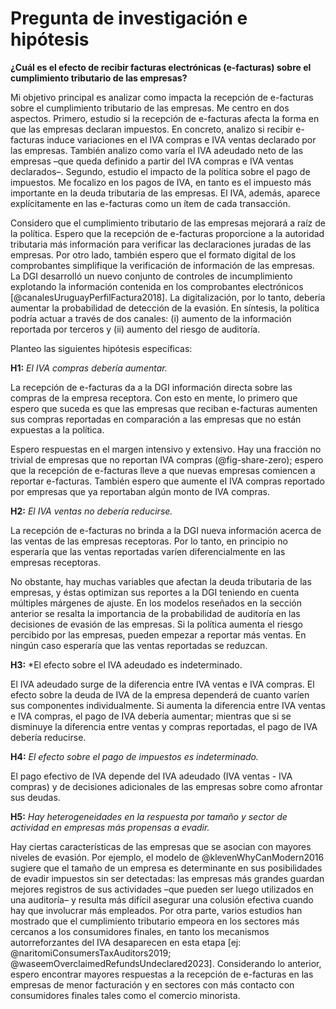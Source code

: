 # Pregunta de investigación e hipótesis {#sec-hypotheses}

**¿Cuál es el efecto de recibir facturas electrónicas (e-facturas) sobre el cumplimiento tributario de las empresas?**

Mi objetivo principal es analizar como impacta la recepción de e-facturas sobre el cumplimiento tributario de las empresas. Me centro en dos aspectos. Primero, estudio si la recepción de e-facturas afecta la forma en que las empresas declaran impuestos. En concreto, analizo si recibir e-facturas induce variaciones en el IVA compras e IVA ventas declarado por las empresas. También analizo como varía el IVA adeudado neto de las empresas –que queda definido a partir del IVA compras e IVA ventas declarados–. Segundo, estudio el impacto de la política sobre el pago de impuestos. Me focalizo en los pagos de IVA, en tanto es el impuesto más importante en la deuda tributaria de las empresas. El IVA, además, aparece explícitamente en las e-facturas como un ítem de cada transacción.

Considero que el cumplimiento tributario de las empresas mejorará a raíz de la política. Espero que la recepción de e-facturas proporcione a la autoridad tributaria más información para verificar las declaraciones juradas de las empresas. Por otro lado, también espero que el formato digital de los comprobantes simplifique la verificación de información de las empresas. La DGI desarrolló un nuevo conjunto de controles de incumplimiento explotando la información contenida en los comprobantes electrónicos [@canalesUruguayPerfilFactura2018]. La digitalización, por lo tanto, debería aumentar la probabilidad de detección de la evasión. En síntesis, la política podría actuar a través de dos canales: (i) aumento de la información reportada por terceros y (ii) aumento del riesgo de auditoría.

Planteo las siguientes hipótesis específicas:

**H1:** *El IVA compras debería aumentar.*

La recepción de e-facturas da a la DGI información directa sobre las compras de la empresa receptora. Con esto en mente, lo primero que espero que suceda es que las empresas que reciban e-facturas aumenten sus compras reportadas en comparación a las empresas que no están expuestas a la política.

Espero respuestas en el margen intensivo y extensivo. Hay una fracción no trivial de empresas que no reportan IVA compras (@fig-share-zero); espero que la recepción de e-facturas lleve a que nuevas empresas comiencen a reportar e-facturas. También espero que aumente el IVA compras reportado por empresas que ya reportaban algún monto de IVA compras.

**H2:** *El IVA ventas no debería reducirse.*

La recepción de e-facturas no brinda a la DGI nueva información acerca de las ventas de las empresas receptoras. Por lo tanto, en principio no esperaría que las ventas reportadas varíen diferencialmente en las empresas receptoras.

No obstante, hay muchas variables que afectan la deuda tributaria de las empresas, y éstas optimizan sus reportes a la DGI teniendo en cuenta múltiples márgenes de ajuste. En los modelos reseñados en la sección anterior se resalta la importancia de la probabilidad de auditoría en las decisiones de evasión de las empresas. Si la política aumenta el riesgo percibido por las empresas, pueden empezar a reportar más ventas. En ningún caso esperaría que las ventas reportadas se reduzcan.

**H3:** *El efecto sobre el IVA adeudado es indeterminado.

El IVA adeudado surge de la diferencia entre IVA ventas e IVA compras. El efecto sobre la deuda de IVA de la empresa dependerá de cuanto varíen sus componentes individualmente. Si aumenta la diferencia entre IVA ventas e IVA compras, el pago de IVA debería aumentar; mientras que si se disminuye la diferencia entre ventas y compras reportadas, el pago de IVA debería reducirse.

**H4:** *El efecto sobre el pago de impuestos es indeterminado.*

El pago efectivo de IVA depende del IVA adeudado (IVA ventas - IVA compras) y de decisiones adicionales de las empresas sobre como afrontar sus deudas.

**H5:** *Hay heterogeneidades en la respuesta por tamaño y sector de actividad en empresas más propensas a evadir.*

Hay ciertas características de las empresas que se asocian con mayores niveles de evasión. Por ejemplo, el modelo de @klevenWhyCanModern2016 sugiere que el tamaño de un empresa es determinante en sus posibilidades de evadir impuestos sin ser detectadas: las empresas más grandes guardan mejores registros de sus actividades –que pueden ser luego utilizados en una auditoría– y resulta más difícil asegurar una colusión efectiva cuando hay que involucrar más empleados. Por otra parte, varios estudios han mostrado que el cumplimiento tributario empeora en los sectores más cercanos a los consumidores finales, en tanto los mecanismos autorreforzantes del IVA desaparecen en esta etapa [ej: @naritomiConsumersTaxAuditors2019; @waseemOverclaimedRefundsUndeclared2023]. Considerando lo anterior, espero encontrar mayores respuestas a la recepción de e-facturas en las empresas de menor facturación y en sectores con más contacto con consumidores finales tales como el comercio minorista.

